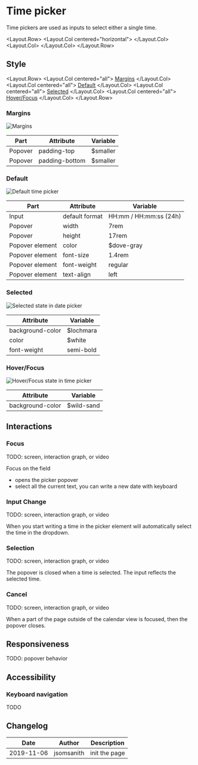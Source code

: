 
<Meta title="Guideline|Date Picker/Time" component={InputDatePicker} />

# Time picker

Time pickers are used as inputs to select either a single time.

<Layout.Row>
	<Layout.Col centered="horizontal">
		<Story id="components-date-picker-time--picker" />
	</Layout.Col>
	<Layout.Col>
		<Story id="components-date-picker-time--input" />
	</Layout.Col>
</Layout.Row>

## Style

<Layout.Row>
	<Layout.Col centered="all">
		<a href="#margins">Margins</a>
	</Layout.Col>
	<Layout.Col centered="all">
		<a href="#default">Default</a>
	</Layout.Col>
	<Layout.Col centered="all">
		<a href="#selected">Selected</a>
	</Layout.Col>
	<Layout.Col centered="all">
		<a href="#hover-focus">Hover/Focus</a>
	</Layout.Col>
</Layout.Row>

### Margins

<img src={dpTimeMargins} alt="Margins" />

| Part    | Attribute      | Variable  |
| ------- | -------------- | --------- |
| Popover | padding-top    | \$smaller |
| Popover | padding-bottom | \$smaller |

### Default

<img src={dpTimeDefault} alt="Default time picker" />

| Part            | Attribute      | Variable               |
| --------------- | -------------- | ---------------------- |
| Input           | default format | HH:mm / HH:mm:ss (24h) |
| Popover         | width          | 7rem                   |
| Popover         | height         | 17rem                  |
| Popover element | color          | \$dove-gray            |
| Popover element | font-size      | 1.4rem                 |
| Popover element | font-weight    | regular                |
| Popover element | text-align     | left                   |

### Selected

<img src={dpTimeSelected} alt="Selected state in date picker" />

| Attribute        | Variable   |
| ---------------- | ---------- |
| background-color | \$lochmara |
| color            | \$white    |
| font-weight      | semi-bold  |

### Hover/Focus

<img src={dpTimeHover} alt="Hover/Focus state in time picker" />

| Attribute        | Variable    |
| ---------------- | ----------- |
| background-color | \$wild-sand |

## Interactions

### Focus

TODO: screen, interaction graph, or video

Focus on the field

- opens the picker popover
- select all the current text, you can write a new date with keyboard

### Input Change

TODO: screen, interaction graph, or video

When you start writing a time in the picker element will automatically select the time in the dropdown.

### Selection

TODO: screen, interaction graph, or video

The popover is closed when a time is selected. The input reflects the selected time.

### Cancel

TODO: screen, interaction graph, or video

When a part of the page outside of the calendar view is focused, then the popover closes.

## Responsiveness

TODO: popover behavior

## Accessibility

### Keyboard navigation

TODO

## Changelog

| Date       | Author     | Description   |
| ---------- | ---------- | ------------- |
| 2019-11-06 | jsomsanith | init the page |
